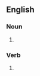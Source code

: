 ==English==

===Noun===
{{en-noun|es}}

# {{rare}} {{alternative spelling of|harness}}

===Verb===
{{en-verb|harnass|es}}

# {{rare}} {{alternative spelling of|harness}}